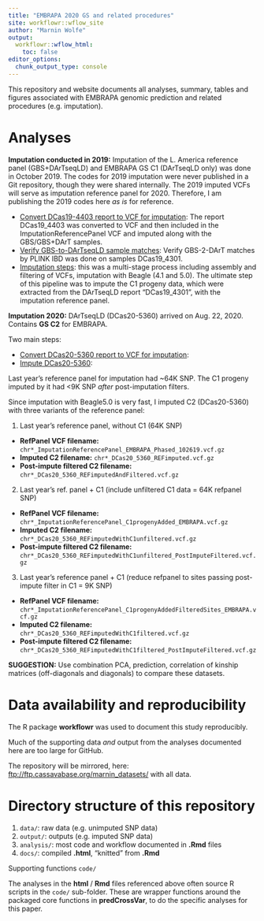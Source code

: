 ```yaml
---
title: "EMBRAPA 2020 GS and related procedures"
site: workflowr::wflow_site
author: "Marnin Wolfe"
output:
  workflowr::wflow_html:
    toc: false
editor_options:
  chunk_output_type: console
---
```


This repository and website documents all analyses, summary, tables and figures associated with EMBRAPA genomic prediction and related procedures (e.g. imputation). 

# Analyses


**Imputation conducted in 2019:** Imputation of the L. America reference panel (GBS+DArTseqLD) and EMBRAPA GS C1 (DArTseqLD only) was done in October 2019. The codes for 2019 imputation were never published in a Git repository, though they were shared internally. The 2019 imputed VCFs will serve as imputation reference panel for 2020. Therefore, I am publishing the 2019 codes here _as is_ for reference.

  * [Convert DCas19-4403 report to VCF for imputation](convertDCas19_4403_ToVCF_102419.html): The report DCas19_4403 was converted to VCF and then included in the ImputationReferencePanel VCF and imputed along with the GBS/GBS+DArT samples.
  * [Verify GBS-to-DArTseqLD sample matches](Verify_gbs2dart_sampleMatches_EMBRAPA_102419.html): Verify GBS-2-DArT matches by PLINK IBD was done on samples DCas19_4301.
  * [Imputation steps](Imputation_EMBRAPA_102419.html): this was a multi-stage process including assembly and filtering of VCFs, imputation with Beagle (4.1 and 5.0). The ultimate step of this pipeline was to impute the C1 progeny data, which were extracted from the DArTseqLD report "DCas19_4301", with the imputation reference panel.

**Imputation 2020:** DArTseqLD (DCas20-5360) arrived on Aug. 22, 2020. Contains **GS C2** for EMBRAPA. 

Two main steps:  

  * [Convert DCas20-5360 report to VCF for imputation](convertDCas20_5360_ToVCF.html):
  * [Impute DCas20-5360](ImputeDCas20_5360.html):  

Last year's reference panel for imputation had ~64K SNP. The C1 progeny imputed by it had <9K SNP _after_ post-imputation filters.

Since imputation with Beagle5.0 is very fast, I imputed C2 (DCas20-5360) with three variants of the reference panel:

1. Last year's reference panel, without C1 (64K SNP)
  + **RefPanel VCF filename:** `chr*_ImputationReferencePanel_EMBRAPA_Phased_102619.vcf.gz`
  + **Imputed C2 filename:** `chr*_DCas20_5360_REFimputed.vcf.gz`
  + **Post-impute filtered C2 filename:** `chr*_DCas20_5360_REFimputedAndFiltered.vcf.gz`
  
2. Last year's ref. panel + C1 (include unfiltered C1 data = 64K refpanel SNP)
  + **RefPanel VCF filename:** `chr*_ImputationReferencePanel_C1progenyAdded_EMBRAPA.vcf.gz`
  + **Imputed C2 filename:** `chr*_DCas20_5360_REFimputedWithC1unfiltered.vcf.gz`
  + **Post-impute filtered C2 filename:** `chr*_DCas20_5360_REFimputedWithC1unfiltered_PostImputeFiltered.vcf.gz`
  
3. Last year's reference panel + C1 (reduce refpanel to sites passing post-impute filter in C1 = 9K SNP)

  + **RefPanel VCF filename:** `chr*_ImputationReferencePanel_C1progenyAddedFilteredSites_EMBRAPA.vcf.gz`
  + **Imputed C2 filename:** `chr*_DCas20_5360_REFimputedWithC1filtered.vcf.gz`
  + **Post-impute filtered C2 filename:** `chr*_DCas20_5360_REFimputedWithC1filtered_PostImputeFiltered.vcf.gz`


**SUGGESTION:** Use combination PCA, prediction, correlation of kinship matrices (off-diagonals and diagonals) to compare these datasets.

# Data availability and reproducibility

The R package **workflowr** was used to document this study reproducibly. 

Much of the supporting data _and_ output from the analyses documented here are too large for GitHub. 

The repository will be mirrored, here:  [ftp://ftp.cassavabase.org/marnin_datasets/](ftp://ftp.cassavabase.org/marnin_datasets/) with all data.

# Directory structure of this repository

1. `data/`: raw data (e.g. unimputed SNP data)
2. `output/`: outputs (e.g. imputed SNP data)
3. `analysis/`: most code and workflow documented in **.Rmd** files
4. `docs/`: compiled **.html**, "knitted" from **.Rmd**

Supporting functions `code/`

The analyses in the **html** / **Rmd** files referenced above often source R scripts in the `code/` sub-folder. These are wrapper functions around the packaged core functions in **predCrossVar**, to do the specific analyses for this paper.

